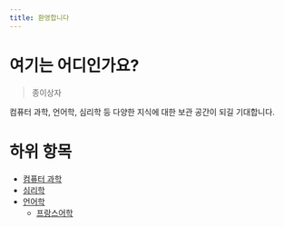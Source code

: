 ```yaml
---
title: 환영합니다
---
```


# 여기는 어디인가요?

> 종이상자

컴퓨터 과학, 언어학, 심리학 등 다양한 지식에 대한 보관 공간이 되길 기대합니다.

# 하위 항목

* [컴퓨터 과학](computer_science)
* [심리학](psychology)
* [언어학](linguistics)
    * [프랑스어학](french_linguistics)
